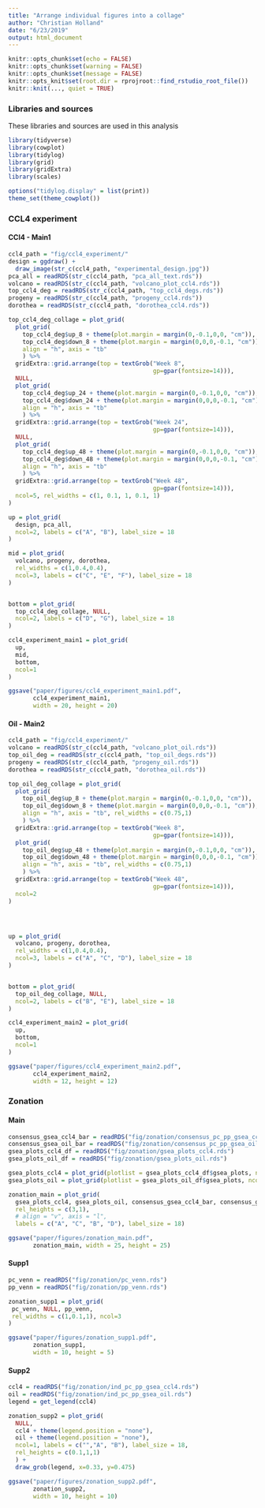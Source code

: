 ```yaml
---
title: "Arrange individual figures into a collage"
author: "Christian Holland"
date: "6/23/2019"
output: html_document
---
```


```r
knitr::opts_chunk$set(echo = FALSE)
knitr::opts_chunk$set(warning = FALSE)
knitr::opts_chunk$set(message = FALSE)
knitr::opts_knit$set(root.dir = rprojroot::find_rstudio_root_file())
knitr::knit(..., quiet = TRUE)
```
### Libraries and sources
These libraries and sources are used in this analysis 
```r
library(tidyverse)
library(cowplot)
library(tidylog)
library(grid)
library(gridExtra)
library(scales)

options("tidylog.display" = list(print))
theme_set(theme_cowplot())
```
### CCL4 experiment
#### CCl4 - Main1
```r
ccl4_path = "fig/ccl4_experiment/"
design = ggdraw() +
  draw_image(str_c(ccl4_path, "experimental_design.jpg"))
pca_all = readRDS(str_c(ccl4_path, "pca_all_text.rds"))
volcano = readRDS(str_c(ccl4_path, "volcano_plot_ccl4.rds"))
top_ccl4_deg = readRDS(str_c(ccl4_path, "top_ccl4_degs.rds"))
progeny = readRDS(str_c(ccl4_path, "progeny_ccl4.rds"))
dorothea = readRDS(str_c(ccl4_path, "dorothea_ccl4.rds"))

top_ccl4_deg_collage = plot_grid(
  plot_grid(
    top_ccl4_deg$up_8 + theme(plot.margin = margin(0,-0.1,0,0, "cm")), 
    top_ccl4_deg$down_8 + theme(plot.margin = margin(0,0,0,-0.1, "cm")),
    align = "h", axis = "tb"
    ) %>%
  gridExtra::grid.arrange(top = textGrob("Week 8", 
                                         gp=gpar(fontsize=14))),
  NULL,
  plot_grid(
    top_ccl4_deg$up_24 + theme(plot.margin = margin(0,-0.1,0,0, "cm")), 
    top_ccl4_deg$down_24 + theme(plot.margin = margin(0,0,0,-0.1, "cm")),
    align = "h", axis = "tb"
    ) %>%
  gridExtra::grid.arrange(top = textGrob("Week 24", 
                                         gp=gpar(fontsize=14))),
  NULL,
  plot_grid(
    top_ccl4_deg$up_48 + theme(plot.margin = margin(0,-0.1,0,0, "cm")), 
    top_ccl4_deg$down_48 + theme(plot.margin = margin(0,0,0,-0.1, "cm")),
    align = "h", axis = "tb"
    ) %>%
  gridExtra::grid.arrange(top = textGrob("Week 48", 
                                         gp=gpar(fontsize=14))),
  ncol=5, rel_widths = c(1, 0.1, 1, 0.1, 1)
)

up = plot_grid(
  design, pca_all,
  ncol=2, labels = c("A", "B"), label_size = 18
)

mid = plot_grid(
  volcano, progeny, dorothea,
  rel_widths = c(1,0.4,0.4),
  ncol=3, labels = c("C", "E", "F"), label_size = 18
)


bottom = plot_grid(
  top_ccl4_deg_collage, NULL,
  ncol=2, labels = c("D", "G"), label_size = 18
)

ccl4_experiment_main1 = plot_grid(
  up,
  mid,
  bottom,
  ncol=1
)

ggsave("paper/figures/ccl4_experiment_main1.pdf", 
       ccl4_experiment_main1,
       width = 20, height = 20)
```

#### Oil - Main2
```r
ccl4_path = "fig/ccl4_experiment/"
volcano = readRDS(str_c(ccl4_path, "volcano_plot_oil.rds"))
top_oil_deg = readRDS(str_c(ccl4_path, "top_oil_degs.rds"))
progeny = readRDS(str_c(ccl4_path, "progeny_oil.rds"))
dorothea = readRDS(str_c(ccl4_path, "dorothea_oil.rds"))

top_oil_deg_collage = plot_grid(
  plot_grid(
    top_oil_deg$up_8 + theme(plot.margin = margin(0,-0.1,0,0, "cm")), 
    top_oil_deg$down_8 + theme(plot.margin = margin(0,0,0,-0.1, "cm")),
    align = "h", axis = "tb", rel_widths = c(0.75,1)
    ) %>%
  gridExtra::grid.arrange(top = textGrob("Week 8", 
                                         gp=gpar(fontsize=14))),
  plot_grid(
    top_oil_deg$up_48 + theme(plot.margin = margin(0,-0.1,0,0, "cm")), 
    top_oil_deg$down_48 + theme(plot.margin = margin(0,0,0,-0.1, "cm")),
    align = "h", axis = "tb", rel_widths = c(0.75,1)
    ) %>%
  gridExtra::grid.arrange(top = textGrob("Week 48", 
                                         gp=gpar(fontsize=14))),
  ncol=2
)




up = plot_grid(
  volcano, progeny, dorothea,
  rel_widths = c(1,0.4,0.4),
  ncol=3, labels = c("A", "C", "D"), label_size = 18
)


bottom = plot_grid(
  top_oil_deg_collage, NULL,
  ncol=2, labels = c("B", "E"), label_size = 18
)

ccl4_experiment_main2 = plot_grid(
  up,
  bottom,
  ncol=1
)

ggsave("paper/figures/ccl4_experiment_main2.pdf", 
       ccl4_experiment_main2,
       width = 12, height = 12)
```

### Zonation
#### Main
```r
consensus_gsea_ccl4_bar = readRDS("fig/zonation/consensus_pc_pp_gsea_ccl4.rds")
consensus_gsea_oil_bar = readRDS("fig/zonation/consensus_pc_pp_gsea_oil.rds")
gsea_plots_ccl4_df = readRDS("fig/zonation/gsea_plots_ccl4.rds")
gsea_plots_oil_df = readRDS("fig/zonation/gsea_plots_oil.rds")

gsea_plots_ccl4 = plot_grid(plotlist = gsea_plots_ccl4_df$gsea_plots, ncol=2)
gsea_plots_oil = plot_grid(plotlist = gsea_plots_oil_df$gsea_plots, ncol=2)

zonation_main = plot_grid(
  gsea_plots_ccl4, gsea_plots_oil, consensus_gsea_ccl4_bar, consensus_gsea_oil_bar,
  rel_heights = c(3,1),
  # align = "v", axis = "l",
  labels = c("A", "C", "B", "D"), label_size = 18)

ggsave("paper/figures/zonation_main.pdf",
       zonation_main, width = 25, height = 25)
```

#### Supp1
```r
pc_venn = readRDS("fig/zonation/pc_venn.rds")
pp_venn = readRDS("fig/zonation/pp_venn.rds")

zonation_supp1 = plot_grid(
 pc_venn, NULL, pp_venn, 
 rel_widths = c(1,0.1,1), ncol=3
)

ggsave("paper/figures/zonation_supp1.pdf", 
       zonation_supp1,
       width = 10, height = 5)
```


#### Supp2
```r
ccl4 = readRDS("fig/zonation/ind_pc_pp_gsea_ccl4.rds")
oil = readRDS("fig/zonation/ind_pc_pp_gsea_oil.rds")
legend = get_legend(ccl4)

zonation_supp2 = plot_grid(
  NULL,
  ccl4 + theme(legend.position = "none"), 
  oil + theme(legend.position = "none"),
  ncol=1, labels = c("","A", "B"), label_size = 18,
  rel_heights = c(0.1,1,1)
  ) + 
  draw_grob(legend, x=0.33, y=0.475)

ggsave("paper/figures/zonation_supp2.pdf", 
       zonation_supp2,
       width = 10, height = 10)
```
